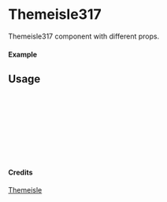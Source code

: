 
<Meta of={Themeisle317} title="Themeisle/Themeisle317" />

# Themeisle317

Themeisle317 component with different props.

#### Example

<Canvas of={Themeisle317.Primary} />

## Usage

```ts
import { Themeisle317 } from "yadl-ui";

const Example = () => {
  return (
      <Themeisle317 />
  );
};

export default Example;
```

#### Credits
[Themeisle](https://themeisle.com/illustrations)
